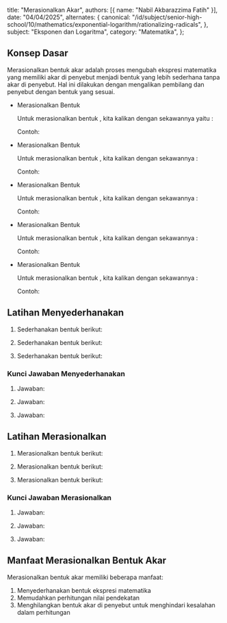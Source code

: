   title: "Merasionalkan Akar",
  authors: [{ name: "Nabil Akbarazzima Fatih" }],
  date: "04/04/2025",
  alternates: {
    canonical:
      "/id/subject/senior-high-school/10/mathematics/exponential-logarithm/rationalizing-radicals",
  },
  subject: "Eksponen dan Logaritma",
  category: "Matematika",
};

## Konsep Dasar

Merasionalkan bentuk akar adalah proses mengubah ekspresi matematika yang memiliki akar di penyebut menjadi bentuk yang lebih sederhana tanpa akar di penyebut. Hal ini dilakukan dengan mengalikan pembilang dan penyebut dengan bentuk yang sesuai.

- Merasionalkan Bentuk <InlineMath math="\frac{a}{\sqrt{b}}" />

  Untuk merasionalkan bentuk <InlineMath math="\frac{a}{\sqrt{b}}" />, kita kalikan dengan sekawannya yaitu <InlineMath math="\frac{\sqrt{b}}{\sqrt{b}}" />:

  <BlockMath math="\frac{a}{\sqrt{b}} = \frac{a}{\sqrt{b}} \times \frac{\sqrt{b}}{\sqrt{b}} = \frac{a\sqrt{b}}{\sqrt{b} \times \sqrt{b}} = \frac{a\sqrt{b}}{b}" />

  Contoh:

  <BlockMath math="\frac{5}{\sqrt{3}} = \frac{5}{\sqrt{3}} \times \frac{\sqrt{3}}{\sqrt{3}} = \frac{5\sqrt{3}}{3}" />

- Merasionalkan Bentuk <InlineMath math="\frac{c}{\sqrt{a} + \sqrt{b}}" />

  Untuk merasionalkan bentuk <InlineMath math="\frac{c}{\sqrt{a} + \sqrt{b}}" />, kita kalikan dengan sekawannya <InlineMath math="\frac{\sqrt{a} - \sqrt{b}}{\sqrt{a} - \sqrt{b}}" />:

  <BlockMath math="\frac{c}{\sqrt{a} + \sqrt{b}} = \frac{c}{\sqrt{a} + \sqrt{b}} \times \frac{\sqrt{a} - \sqrt{b}}{\sqrt{a} - \sqrt{b}} = \frac{c(\sqrt{a} - \sqrt{b})}{(\sqrt{a})^2 - (\sqrt{b})^2} = \frac{c(\sqrt{a} - \sqrt{b})}{a - b}" />

  Contoh:

  <BlockMath math="\frac{4}{\sqrt{7} + \sqrt{3}} = \frac{4}{\sqrt{7} + \sqrt{3}} \times \frac{\sqrt{7} - \sqrt{3}}{\sqrt{7} - \sqrt{3}} = \frac{4(\sqrt{7} - \sqrt{3})}{7 - 3} = \frac{4(\sqrt{7} - \sqrt{3})}{4} = \sqrt{7} - \sqrt{3}" />

- Merasionalkan Bentuk <InlineMath math="\frac{c}{\sqrt{a} - \sqrt{b}}" />

  Untuk merasionalkan bentuk <InlineMath math="\frac{c}{\sqrt{a} - \sqrt{b}}" />, kita kalikan dengan sekawannya <InlineMath math="\frac{\sqrt{a} + \sqrt{b}}{\sqrt{a} + \sqrt{b}}" />:

  <BlockMath math="\frac{c}{\sqrt{a} - \sqrt{b}} = \frac{c}{\sqrt{a} - \sqrt{b}} \times \frac{\sqrt{a} + \sqrt{b}}{\sqrt{a} + \sqrt{b}} = \frac{c(\sqrt{a} + \sqrt{b})}{(\sqrt{a})^2 - (\sqrt{b})^2} = \frac{c(\sqrt{a} + \sqrt{b})}{a - b}" />

  Contoh:

  <BlockMath math="\frac{2}{\sqrt{5} - \sqrt{2}} = \frac{2}{\sqrt{5} - \sqrt{2}} \times \frac{\sqrt{5} + \sqrt{2}}{\sqrt{5} + \sqrt{2}} = \frac{2(\sqrt{5} + \sqrt{2})}{5 - 2} = \frac{2(\sqrt{5} + \sqrt{2})}{3}" />

- Merasionalkan Bentuk <InlineMath math="\frac{c}{a + \sqrt{b}}" />

  Untuk merasionalkan bentuk <InlineMath math="\frac{c}{a + \sqrt{b}}" />, kita kalikan dengan sekawannya <InlineMath math="\frac{a - \sqrt{b}}{a - \sqrt{b}}" />:

  <BlockMath math="\frac{c}{a + \sqrt{b}} = \frac{c}{a + \sqrt{b}} \times \frac{a - \sqrt{b}}{a - \sqrt{b}} = \frac{c(a - \sqrt{b})}{a^2 - b} = \frac{c(a - \sqrt{b})}{a^2 - b}" />

  Contoh:

  <BlockMath math="\frac{6}{4 + \sqrt{3}} = \frac{6}{4 + \sqrt{3}} \times \frac{4 - \sqrt{3}}{4 - \sqrt{3}} = \frac{6(4 - \sqrt{3})}{16 - 3} = \frac{6(4 - \sqrt{3})}{13}" />

- Merasionalkan Bentuk <InlineMath math="\frac{c}{a - \sqrt{b}}" />

  Untuk merasionalkan bentuk <InlineMath math="\frac{c}{a - \sqrt{b}}" />, kita kalikan dengan sekawannya <InlineMath math="\frac{a + \sqrt{b}}{a + \sqrt{b}}" />:

  <BlockMath math="\frac{c}{a - \sqrt{b}} = \frac{c}{a - \sqrt{b}} \times \frac{a + \sqrt{b}}{a + \sqrt{b}} = \frac{c(a + \sqrt{b})}{a^2 - b} = \frac{c(a + \sqrt{b})}{a^2 - b}" />

  Contoh:

  <BlockMath math="\frac{3}{2 - \sqrt{5}} = \frac{3}{2 - \sqrt{5}} \times \frac{2 + \sqrt{5}}{2 + \sqrt{5}} = \frac{3(2 + \sqrt{5})}{4 - 5} = \frac{3(2 + \sqrt{5})}{-1} = -3(2 + \sqrt{5})" />

## Latihan Menyederhanakan

1. Sederhanakan bentuk berikut:

   <BlockMath math="\left(\frac{8x^5y^{-4}}{16y^{-\frac{1}{4}}}\right)^{\frac{1}{2}}" />

2. Sederhanakan bentuk berikut:

   <BlockMath math="\left(5\sqrt{x^5}\right)\left(3\sqrt[3]{x}\right)" />

3. Sederhanakan bentuk berikut:

   <BlockMath math="\left(\frac{p^5q^{-10}}{p^5q^{-4}}\right)^{\frac{1}{2}}\left(\frac{p^{\frac{1}{4}}q^{-\frac{1}{2}}}{p^{-\frac{1}{2}}q^{-\frac{1}{2}}}\right)^{\frac{1}{2}}" />

### Kunci Jawaban Menyederhanakan

1. Jawaban:

   <div className="flex flex-col gap-4">
     <BlockMath math="\left(\frac{8x^5y^{-4}}{16y^{-\frac{1}{4}}}\right)^{\frac{1}{2}} = \frac{\left(2^3\right)^{\frac{1}{2}}\left(x^5\right)^{\frac{1}{2}}\left(y^{-4}\right)^{\frac{1}{2}}}{\left(2^4\right)^{\frac{1}{2}}\left(y^{-\frac{1}{4}}\right)^{\frac{1}{2}}}" />
     <BlockMath math="= \frac{\left(2\right)^{\frac{3}{2}}\left(x\right)^{\frac{5}{2}}\left(y\right)^{-2}}{2^2\left(y\right)^{-\frac{1}{8}}}" />
     <BlockMath math="= \left(2\right)^{\frac{3}{2}-2}\left(x\right)^{\frac{5}{2}}\left(y\right)^{-2+\frac{1}{8}}" />
     <BlockMath math="= \frac{\left(x\right)^{\frac{5}{2}}}{\left(2\right)^{\frac{1}{2}}\left(y\right)^{\frac{15}{8}}}" />
   </div>

2. Jawaban:

   <div className="flex flex-col gap-4">
     <BlockMath math="\left(5\sqrt{x^5}\right)\left(3\sqrt[3]{x}\right) = \left(5x^{\frac{5}{2}}\right)\left(3x^{\frac{1}{3}}\right)" />
     <BlockMath math="= 15x^{\frac{5}{2}+\frac{1}{3}}" />
     <BlockMath math="= 15x^{\frac{15+2}{6}}" />
     <BlockMath math="= 15x^{\frac{17}{6}}" />
     <BlockMath math="= 15x^{2\frac{5}{6}}" />
     <BlockMath math="= 15x^2\sqrt[6]{x^5}" />
   </div>

3. Jawaban:

   <div className="flex flex-col gap-4">
     <BlockMath math="\left(\frac{p^5q^{-10}}{p^5q^{-4}}\right)^{\frac{1}{2}}\left(\frac{p^{\frac{1}{4}}q^{-\frac{1}{2}}}{p^{-\frac{1}{2}}q^{-\frac{1}{2}}}\right)^{\frac{1}{2}} = \left(\frac{p^{5-5}q^{-10-(-4)}}{1}\right)^{\frac{1}{2}}\left(\frac{p^{\frac{1}{4}-(-\frac{1}{2})}q^{-\frac{1}{2}-(-\frac{1}{2})}}{1}\right)^{\frac{1}{2}}" />
     <BlockMath math="= \left(p^0q^{-6}\right)^{\frac{1}{2}}\left(p^{\frac{3}{4}}q^0\right)^{\frac{1}{2}}" />
     <BlockMath math="= \left(p^0q^{-3}\right)\left(p^{\frac{3}{8}}\cdot 1\right)" />
     <BlockMath math="= \left(1 \cdot q^{-3}\right)\left(p^{\frac{3}{8}} \cdot 1\right)" />
     <BlockMath math="= \frac{p^{\frac{3}{8}}}{q^3}" />
     <BlockMath math="= \frac{\sqrt[8]{p^3}}{q^3}" />
   </div>

## Latihan Merasionalkan

1. Merasionalkan bentuk berikut:

   <BlockMath math="\frac{2}{\sqrt{b^3}}" />

2. Merasionalkan bentuk berikut:

   <BlockMath math="\frac{2}{\sqrt{3} + \sqrt{5}}" />

3. Merasionalkan bentuk berikut:

   <BlockMath math="\frac{m}{\sqrt{m} + n}" />

### Kunci Jawaban Merasionalkan

1. Jawaban:

   <div className="flex flex-col gap-4">
     <BlockMath math="\frac{2}{\sqrt{b^3}} = \frac{2}{\sqrt{b^3}} \times \frac{\sqrt{b}}{\sqrt{b}}" />
     <BlockMath math="= \frac{2\sqrt{b}}{\sqrt{b^4}}" />
     <BlockMath math="= \frac{2\sqrt{b}}{b^2}" />
   </div>

2. Jawaban:

   <div className="flex flex-col gap-4">
     <BlockMath math="\frac{2}{\sqrt{3} + \sqrt{5}} = \frac{2}{\sqrt{3} + \sqrt{5}} \times \frac{\sqrt{3} - \sqrt{5}}{\sqrt{3} - \sqrt{5}}" />
     <BlockMath math="= \frac{2(\sqrt{3} - \sqrt{5})}{(\sqrt{3})^2 - (\sqrt{5})^2}" />
     <BlockMath math="= \frac{2(\sqrt{3} - \sqrt{5})}{3 - 5}" />
     <BlockMath math="= \frac{2(\sqrt{3} - \sqrt{5})}{-2}" />
     <BlockMath math="= -(\sqrt{3} - \sqrt{5})" />
     <BlockMath math="= \sqrt{5} - \sqrt{3}" />
   </div>

3. Jawaban:

   <div className="flex flex-col gap-4">
     <BlockMath math="\frac{m}{\sqrt{m} + n} = \frac{m}{\sqrt{m} + n} \times \frac{\sqrt{m} - n}{\sqrt{m} - n}" />
     <BlockMath math="= \frac{m(\sqrt{m} - n)}{(\sqrt{m})^2 - n^2}" />
     <BlockMath math="= \frac{m(\sqrt{m} - n)}{m - n^2}" />
   </div>

## Manfaat Merasionalkan Bentuk Akar

Merasionalkan bentuk akar memiliki beberapa manfaat:

1. Menyederhanakan bentuk ekspresi matematika
2. Memudahkan perhitungan nilai pendekatan
3. Menghilangkan bentuk akar di penyebut untuk menghindari kesalahan dalam perhitungan
